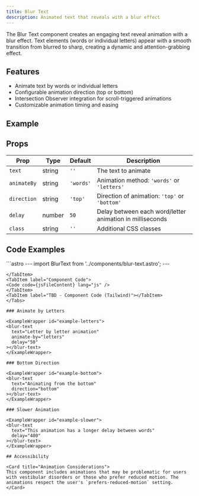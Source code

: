 ```yaml
---
title: Blur Text
description: Animated text that reveals with a blur effect
---
```



The Blur Text component creates an engaging text reveal animation with a blur effect. Text elements (words or individual letters) appear with a smooth transition from blurred to sharp, creating a dynamic and attention-grabbing effect.

## Features

- Animate text by words or individual letters
- Configurable animation direction (top or bottom)
- Intersection Observer integration for scroll-triggered animations
- Customizable animation timing and easing

## Example

<BlurText text="This text animates with a blur effect" />

## Props

| Prop | Type | Default | Description |
|------|------|---------|-------------|
| `text` | string | `''` | The text to animate |
| `animateBy` | string | `'words'` | Animation method: `'words'` or `'letters'` |
| `direction` | string | `'top'` | Direction of animation: `'top'` or `'bottom'` |
| `delay` | number | `50` | Delay between each word/letter animation in milliseconds |
| `class` | string | `''` | Additional CSS classes |

## Code Examples


<Tabs>
  <TabItem label="Usage">
  ```astro
  ---
  import BlurText from '../components/blur-text.astro';
  ---

  <BlurText 
    text="Your text here" 
    animateBy="words"
    direction="top"
    delay={50}
  />
  ```
  </TabItem>
  <TabItem label="Component Code">
  <Code code={jsFileContent} lang="js" />
  </TabItem>
  <TabItem label="TBD - Component Code (Tailwind)"></TabItem>
</Tabs>

### Animate by Letters

<ExampleWrapper id="example-letters">
  <blur-text 
    text="Letter by letter animation" 
    animate-by="letters" 
    delay="50"
  ></blur-text>
</ExampleWrapper>

### Bottom Direction

<ExampleWrapper id="example-bottom">
  <blur-text 
    text="Animating from the bottom" 
    direction="bottom"
  ></blur-text>
</ExampleWrapper>

### Slower Animation

<ExampleWrapper id="example-slower">
  <blur-text 
    text="This animation has a longer delay between words" 
    delay="400"
  ></blur-text>
</ExampleWrapper>

## Accessibility

<Card title="Animation Considerations">
  This component includes animations that may be problematic for users with vestibular disorders or those who prefer reduced motion. The animations respect the user's `prefers-reduced-motion` setting.
</Card>
